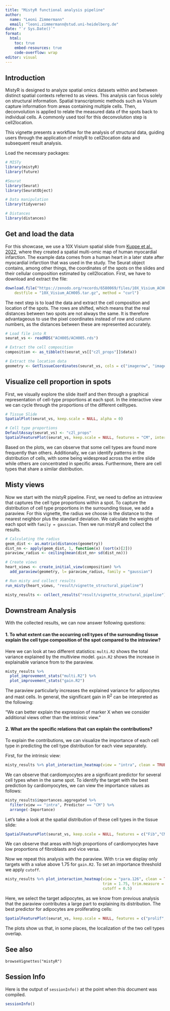 ---
title: "MistyR functional analysis pipeline"
author: 
  name: "Leoni Zimmermann"
  email: "leoni.zimmermann@stud.uni-heidelberg.de" 
date: "`r Sys.Date()`"
format: 
  html:
    toc: true
    embed-resources: true
    code-overflow: wrap
editor: visual
---

## Introduction

MistyR is designed to analyze spatial omics datasets within and between distinct spatial contexts referred to as views. This analysis can focus solely on structural information. Spatial transcriptomic methods such as Visium capture information from areas containing multiple cells. Then, deconvolution is applied to relate the measured data of the spots back to individual cells. A commonly used tool for this deconvolution step is cell2location.

This vignette presents a workflow for the analysis of structural data, guiding users through the application of mistyR to cell2location data and subsequent result analysis.

Load the necessary packages:

```{r message=FALSE}

# MISTy 
library(mistyR) 
library(future) 

#Seurat 
library(Seurat)
library(SeuratObject)

# Data manipulation 
library(tidyverse) 

# Distances
library(distances)
```

## Get and load the data

For this showcase, we use a 10X Visium spatial slide from [Kuppe et al., 2022](https://doi.org/10.1038/s41586-022-05060-x), where they created a spatial multi-omic map of human myocardial infarction. The example data comes from a human heart in a later state after myocardial infarction that was used in the study. The Seurat object contains, among other things, the coordinates of the spots on the slides and their cellular composition estimated by cell2location. First, we have to download and extract the file:

```{r}
download.file("https://zenodo.org/records/6580069/files/10X_Visium_ACH005.tar.gz?download=1",
    destfile = "10X_Visium_ACH005.tar.gz", method = "curl")
```

The next step is to load the data and extract the cell composition and location of the spots. The rows are shifted, which means that the real distances between two spots are not always the same. It is therefore advantageous to use the pixel coordinates instead of row and column numbers, as the distances between these are represented accurately.

```{r}
# Load file into R
seurat_vs <- readRDS("ACH005/ACH005.rds")

# Extract the cell composition
composition <- as_tibble(t(seurat_vs[["c2l_props"]]$data)) 

# Extract the location data
geometry <- GetTissueCoordinates(seurat_vs, cols = c("imagerow", "imagecol"), scale = NULL)
```

## Visualize cell proportion in spots

First, we visually explore the slide itself and then through a graphical representation of cell-type proportions at each spot. In the interactive view we can cycle through the proportions of the different celltypes.

```{r message=FALSE, warning=FALSE}
# Tissue Slide
SpatialPlot(seurat_vs, keep.scale = NULL, alpha = 0) 

# Cell type proportions
DefaultAssay(seurat_vs) <- "c2l_props"
SpatialFeaturePlot(seurat_vs, keep.scale = NULL, features = "CM", interactive = TRUE) 
```

Based on the plots, we can observe that some cell types are found more frequently than others. Additionally, we can identify patterns in the distribution of cells, with some being widespread across the entire slide while others are concentrated in specific areas. Furthermore, there are cell types that share a similar distribution.

## Misty views

Now we start with the mistyR pipeline. First, we need to define an intraview that captures the cell type proportions within a spot. To capture the distribution of cell type proportions in the surrounding tissue, we add a paraview. For this vignette, the radius we choose is the distance to the nearest neighbor plus the standard deviation. We calculate the weights of each spot with `family = gaussian`. Then we run mistyR and collect the results.

```{r message=FALSE, warning=FALSE}
# Calculating the radius
geom_dist <- as.matrix(distances(geometry))  
dist_nn <- apply(geom_dist, 1, function(x) (sort(x)[2]))
paraview_radius <- ceiling(mean(dist_nn+ sd(dist_nn)))

# Create views
heart_views <- create_initial_view(composition) %>%
  add_paraview(geometry, l= paraview_radius, family = "gaussian")

# Run misty and collect results
run_misty(heart_views, "result/vignette_structural_pipeline")

misty_results <- collect_results("result/vignette_structural_pipeline")
```

## Downstream Analysis

With the collected results, we can now answer following questions:

#### 1. To what extent can the occurring cell types of the surrounding tissue explain the cell type composition of the spot compared to the intraview?

Here we can look at two different statistics: `multi.R2` shows the total variance explained by the multiview model. `gain.R2` shows the increase in explainable variance from to the paraview.

```{r}
misty_results %>%
  plot_improvement_stats("multi.R2") %>% 
  plot_improvement_stats("gain.R2")
```

The paraview particularly increases the explained variance for adipocytes and mast cells. In general, the significant gain in R^2^ can be interpreted as the following:

"We can better explain the expression of marker X when we consider additional views other than the intrinsic view."

#### 2. What are the specific relations that can explain the contributions?

To explain the contributions, we can visualize the importance of each cell type in predicting the cell type distribution for each view separately.

First, for the intrinsic view:

```{r}
misty_results %>% plot_interaction_heatmap(view = "intra", clean = TRUE)
```

We can observe that cardiomyocytes are a significant predictor for several cell types when in the same spot. To identify the target with the best prediction by cardiomyocytes, we can view the importance values as follows:

```{r}
misty_results$importances.aggregated %>%
  filter(view == "intra", Predictor == "CM") %>%
  arrange(-Importance)
```

Let's take a look at the spatial distribution of these cell types in the tissue slide:

```{r}
SpatialFeaturePlot(seurat_vs, keep.scale = NULL, features = c("Fib","CM"), image.alpha = 0)
```

We can observe that areas with high proportions of cardiomyocytes have low proportions of fibroblasts and vice versa.

Now we repeat this analysis with the paraview. With `trim` we display only targets with a value above 1.75 for `gain.R2`. To set an importance threshold we apply `cutoff`.

```{r}
misty_results %>% plot_interaction_heatmap(view = "para.126", clean = TRUE, 
                                           trim = 1.75, trim.measure = "gain.R2",
                                           cutoff = 0.5) 
```

Here, we select the target adipocytes, as we know from previous analysis that the paraview contributes a large part to explaining its distribution. The best predictor for adipocytes are proliferating cells:

```{r}
SpatialFeaturePlot(seurat_vs, keep.scale = NULL, features = c("prolif","Adipo"), image.alpha = 0)
```

The plots show us that, in some places, the localization of the two cell types overlap.

## See also

`browseVignettes("mistyR")`

## Session Info

Here is the output of `sessionInfo()` at the point when this document was compiled.

```{r}
sessionInfo()
```
